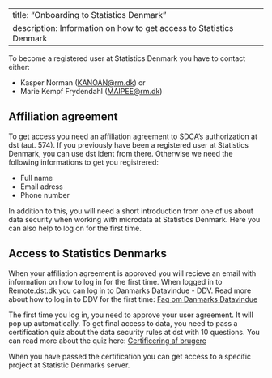 
---
title: "Onboarding to Statistics Denmark"
description: Information on how to get access to Statistics Denmark
---

To become a registered user at Statistics Denmark you have to contact either:

-   Kasper Norman ([KANOAN\@rm.dk](mailto:KANOAN@rm.dk){.email}) or
-   Marie Kempf Frydendahl ([MAIPEE\@rm.dk](mailto:MAIPEE@rm.dk){.email})

## Affiliation agreement

To get access you need an affiliation agreement to SDCA's authorization at dst (aut. 574). If you previously have been a registered user at Statistics Denmark, you can use dst ident from there. Otherwise we need the following informations to get you registrered:

-   Full name
-   Email adress
-   Phone number

In addition to this, you will need a short introduction from one of us about data security when working with microdata at Statistics Denmark. Here you can also help to log on for the first time. 

## Access to Statistics Denmarks 

When your affiliation agreement is approved you will recieve an email with information on how to log in for the first time. When logged in to Remote.dst.dk you can log in to Danmarks Datavindue - DDV. Read more about how to log in to DDV for the first time: 
[Faq om Danmarks Datavindue](https://www.dst.dk/da/TilSalg/Forskningsservice/danmarks-datavindue/faq-om-danmarks-datavindue)

 
The first time you log in, you need to approve your user agreement. It will pop up automatically. To get final access to data, you need to pass a certification quiz about the data security rules at dst with 10 questions. You can read more about the quiz here:
[Certificering af brugere](https://www.dst.dk/da/TilSalg/Forskningsservice/danmarks-datavindue/om-danmarks-datavindue/certificering-af-brugere)

When you have passed the certification you can get access to a specific project at Statistic Denmarks server. 

